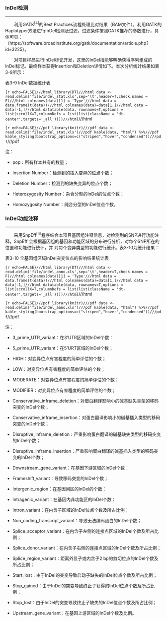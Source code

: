 ### InDel检测

***

&emsp;&emsp;利用GATK$^{[4]}$的Best Practices流程处理比对结果（BAM文件），利用GATK的Haplotyper方法进行InDel检测及过滤，过滤条件按照GATK推荐的参数进行，具体可见：（https://software.broadinstitute.org/gatk/documentation/article.php?id=3225）。

&emsp;&emsp;对项目样品进行InDel标记开发，这里的InDel指能够明确获得序列组成的InDel标记。最终样本获得Insertion和Deletion详情如下。本次分析统计结果如表3-9所示：

<p class="mark">表3-9 InDel数据统计表</p>

```{r echo=FALSE}///html
library(DT)///html
data <- read.delim('file/indel_stat.xls',sep='\t',header=T,check.names = F)///html
colnames(data)[1] = 'Type'///html
data = data.frame(t(data))///html
colnames(data)=data[1,]///html
data = data[-1,]///html
datatable(data, rownames=T,options = list(scrollX=T,columnDefs = list(list(className = 'dt-center',targets='_all'))))///html
```///html

```{r echo=FALSE}///pdf
library(knitr)///pdf
data <- read.delim('file/indel_stat.xls')///pdf
kable(data, "html") %>%///pdf
kable_styling(bootstrap_options=c("striped","hover","condensed"))///pdf
```///pdf

<p class="mark1">注：</p>

- <p class='mark1'>pop：所有样本共有的数量；</p>

- <p class="mark1">Insertion Number：检测到的插入变异的位点个数；</p>

- <p class="mark1">Deletion Number：检测到的缺失变异的位点个数；</p>

- <p class="mark1">Heterozygosity Number：杂合分型的InDel的位点个数； </p>

- <p class="mark1">Homozygosity Number：纯合分型的InDel位点个数。</p>




### InDel功能注释

***

&emsp;&emsp;采用SnpEff$^{[4]}$程序结合本项目基因组注释信息，对检测到的SNP进行功能注释，SnpEff 会根据基因组的基因和功能区域的分布进行分析，对每个SNP所在的位置和功能进行统计，并 对每个变异类型的功能进行统计。表3-10为统计结果：

<p class="mark">表3-10 全基因组区域InDel突变位点的影响结果统计表</p>

```{r echo=FALSE}///html
library(DT)///html
data <- read.delim('file/indel_anno.xls',sep='\t',header=T,check.names = F)///html
colnames(data)[1] = 'Type'///html
data = data.frame(t(data))///html
colnames(data)=data[1,]///html
data = data[-1,]///html
datatable(data, rownames=T,options = list(scrollX=T,columnDefs = list(list(className = 'dt-center',targets='_all'))))///html
```///html

```{r echo=FALSE}///pdf
library(knitr)///pdf
data <- read.delim('file/indel_aano.xls')///pdf
kable(data, "html") %>%///pdf
kable_styling(bootstrap_options=c("striped","hover","condensed"))///pdf
```///pdf

<p class="mark1">注：</p>

- <p class="mark1">3_prime_UTR_variant：在3’UTR区域的InDel个数：</p>

- <p class="mark1">5_prime_UTR_variant：在5’URT区域的InDel个数；</p>

- <p class="mark1">HIGH：对变异位点有害程度的简单评估的个数；</p>

- <p class="mark1">LOW：对变异位点有害程度的简单评估的个数；</p>

- <p class="mark1">MODERATE：对变异位点有害程度的简单评估的个数；</p>

- <p class="mark1">MODIFIER：对变异位点有害程度的简单评估的个数；</p>

- <p class="mark1">Conservative_inframe_deletion：对蛋白翻译影响小的碱基缺失类型的移码突变的InDel个数；</p>

- <p class="mark1">Conservative_inframe_insertion：对蛋白翻译影响小的碱基插入类型的移码突变的InDel个数；</p>

- <p class="mark1">Disruptive_inframe_deletion：严重影响蛋白翻译的碱基缺失类型的移码突变的InDel个数；</p>

- <p class="mark1">Disruptive_inframe_insertion：严重影响蛋白翻译的碱基插入类型的移码突变的InDel个数；</p>

- <p class="mark1">Downstream_gene_variant：在基因下游区域的InDel个数：</p>

- <p class="mark1">Frameshift_variant：导致移码突变的InDel个数；</p>

- <p class="mark1">Intergenic_region：在基因间区的InDel的个数：</p>

- <p class="mark1">Intragenic_variant：在基因内非功能区的InDel个数：</p>

- <p class="mark1">Intron_variant：在内含子区域的InDel位点个数及所占比例；</p>

- <p class="mark1">Non_coding_transcript_variant：导致无法编码蛋白的InDel个数；</p>

- <p class="mark1">Splice_acceptor_variant：在内含子左侧的连接点区域的InDel个数及所占比例；</p>

- <p class="mark1">Splice_donor_variant：在内含子右侧的连接点区域的InDel个数及所占比例；</p>

- <p class="mark1">Splice_region_variant：距离外显子或内含子2 bp的剪切位点的InDel个数及所占比例；</p>

- <p class="mark1">Start_lost：由于InDel的突变导致启动子缺失的InDel位点个数及所占比例；</p>

- <p class="mark1">Stop_gained：由于InDel的突变导致终止子获得的InDel位点个数及所占比例；</p>

- <p class="mark1">Stop_lost：由于InDel的突变导致终止子缺失的InDel位点个数及所占比例；</p>

- <p class="mark1">Upstream_gene_variant：在基因上游区域的InDel个数及比例。</p>



